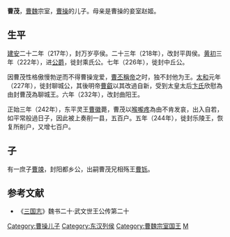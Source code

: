 '''曹茂'''，[[曹魏|曹魏]]宗室，[[曹操|曹操]]的儿子。母亲是曹操的妾室赵姬。

==生平==
[[建安_(东汉)|建安]]二十二年（217年），封万岁亭侯。二十三年（218年），改封平舆侯。[[黄初|黄初]]三年（222年），进[[公爵|公爵]]，徙封乘氏公。七年（226年），徙封中丘公。

因曹茂性格傲慢勃逆而不得曹操宠爱，[[曹丕|曹丕]][[稱帝|稱帝]]之时，独不封他为王。[[太和_(曹魏)|太和]]元年（227年），徙封聊城公，其後明帝[[曹叡|曹叡]]以其改過自新，受到太皇太后[[武宣卞皇后|卞氏]]欣慰為由封曹茂為聊城王。六年（232年），改封曲阳王。

正始三年（242年），东平灵王[[曹徽|曹徽]]薨，曹茂以[[咽喉痛|喉嚨疼]]為由不肯发哀，出入自若，如平常般過日子，因此被上奏削一县，五百户。五年（244年），徙封乐陵王，恢复所削户，又增七百户。

==子==
有一庶子[[曹竦|曹竦]]，封阳都乡公，出嗣曹茂兄相殇王[[曹铄|曹铄]]。

==参考文献==
*《[[三国志|三国志]]》魏书二十·武文世王公传第二十

{{三国志}}
[[Category:曹操儿子|Category:曹操儿子]]
[[Category:东汉列侯|Category:东汉列侯]]
[[Category:曹魏宗室国王|Category:曹魏宗室国王]]
[[Category:曹姓|M]]